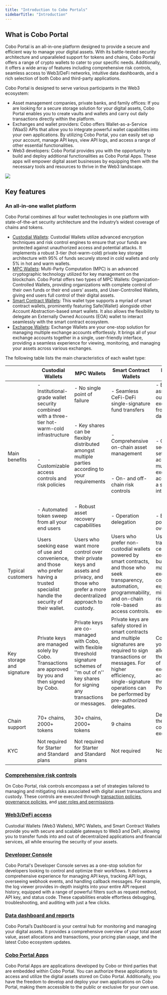 ```yaml
---
title: "Introduction to Cobo Portals"
sidebarTitle: "Introduction"
---
```


## What is Cobo Portal

Cobo Portal is an all-in-one platform designed to provide a secure and efficient way to manage your digital assets. With its battle-tested security architecture and unparalleled support for tokens and chains, Cobo Portal offers a range of crypto wallets to cater to your specific needs. Additionally, it offers a wide array of features including comprehensive risk controls, seamless access to Web3/DeFi networks, intuitive data dashboards, and a rich selection of both Cobo and third-party applications.

Cobo Portal is designed to serve various participants in the Web3 ecosystem:

- Asset management companies, private banks, and family offices: If you are looking for a secure storage solution for your digital assets, Cobo Portal enables you to create vaults and wallets and carry out daily transactions directly within the platform.
- Exchanges and wallet providers: Cobo offers Wallet-as-a-Service (WaaS) APIs that allow you to integrate powerful wallet capabilities into your own applications. By utilizing Cobo Portal, you can easily set up your account, manage API keys, view API logs, and access a range of other essential functionalities.
- Web3 developers: Cobo Portal provides you with the opportunity to build and deploy additional functionalities as Cobo Portal Apps. These apps will empower digital asset businesses by equipping them with the necessary tools and resources to thrive in the Web3 landscape.


<img src="/images/portal-overview.png" />



## Key features

### An all-in-one wallet platform

Cobo Portal combines all four wallet technologies in one platform with state-of-the-art security architecture and the industry’s widest coverage of chains and tokens.

- [Custodial Wallets](/cobo-portal/wallets/custodial-wallet/introduction): Custodial Wallets utilize advanced encryption techniques and risk control engines to ensure that your funds are protected against unauthorized access and potential attacks. It implements a robust 3-tier (hot-warm-cold) private key storage architecture with 95% of funds securely stored in cold wallets and only 5% in hot and warm wallets.
- [MPC Wallets](/cobo-portal/wallets/mpc-wallet/introduction-to-mpc-wallet/introduction): Multi-Party Computation (MPC) is an advanced cryptographic technology utilized for key management on the blockchain. Cobo Portal offers two types of MPC Wallets: Organization-Controlled Wallets, providing organizations with complete control of their own funds or their end users’ assets, and User-Controlled Wallets, giving end users full control of their digital assets.
- [Smart Contract Wallets](/cobo-portal/wallets/smart-contract-wallet/introduction-to-smart-contract-wallet/what-is-smart-contract-wallet): This wallet type supports a myriad of smart contract wallets, prominently featuring Safe\{Wallet\} alongside other Account Abstraction-based smart wallets. It also allows the flexibility to delegate an Externally Owned Accounts (EOA) wallet to interact seamlessly with the smart contract ecosystem.
- [Exchange Wallets](/cobo-portal/wallets/exchange-wallet/introduction): Exchange Wallets are your one-stop solution for managing multiple exchange accounts effortlessly. It brings all of your exchange accounts together in a single, user-friendly interface, providing a seamless experience for viewing, monitoring, and managing your assets across various exchanges. 


The following table lists the main characteristics of each wallet type:

|                           | **Custodial Wallets**                                        | **MPC Wallets**                                              | **Smart Contract Wallets**                                   | **Exchange Wallets**                                         |
| ------------------------- | ------------------------------------------------------------ | ------------------------------------------------------------ | ------------------------------------------------------------ | ------------------------------------------------------------ |
| Main benefits             | - Institutional-grade wallet security combined with a three-tier hot-warm-cold infrastructure<br></br><br></br>- Customizable access controls and risk policies<br></br><br></br>- Automated token sweep from all your end users | - No single point of failure<br></br><br></br>- Key shares can be flexibly distributed amongst multiple parties according to your requirements<br></br><br></br>- Robust asset recovery capabilities | - Seamless CeFi-DeFi single-signature fund transfers<br></br><br></br>- Comprehensive on-chain asset management<br></br><br></br>- On- and off-chain risk controls<br></br><br></br>- Operation delegation | - Easily move assets in and out of multiple exchanges from a single dashboard<br></br><br></br>- Customize security settings across multiple exchange accounts from a single interface<br></br><br></br>- Enhanced portfolio oversight |
| Typical customers         | Users seeking ease of use and convenience, and those who prefer having a trusted specialist handle the security of their wallet. | Users who want more control over their private keys and assets and privacy, and those who prefer a more decentralized approach to custody. | Users who prefer non-custodial wallets powered by smart contracts, and those who seek transparency, automation, programmability, and on-chain role-based access controls. | Users who trade on centralized exchanges but aim to manage exchange counterparty exposure and minimize the risk of leaving assets on exchanges. |
| Key storage and signature | Private keys are managed solely by Cobo. Transactions are approved by you and then signed by Cobo. | Private keys are co-managed with Cobo, with flexible threshold signature schemes of ''m out of n'' key shares for signing any transactions or messages. | Private keys are safely stored in smart contracts and multiple signatures are required to sign transactions or messages. For higher efficiency, single-signature operations can be performed by pre-authorized delegates. | Cobo retains your API keys, allowing for the operation of your exchange accounts through Cobo Portal. |
| Chain support             | 70+ chains, 2000+ tokens                                     | 30+ chains, 2000+ tokens                                     | 9 chains                                                     | Dependent on the corresponding exchanges                     |
| KYC                       | Not required for Starter and Standard plans                  | Not required for Starter and Standard plans                  | Not required                                                 | Not required                                                 |

### <u>Comprehensive risk controls</u>
On Cobo Portal, risk controls encompass a set of strategies tailored to managing and mitigating risks associated with digital asset transactions and custody. These controls are executed through [transaction policies](/cobo-portal/risk-controls/transaction-policies/types-of-tx-policies), [governance policies](/cobo-portal/risk-controls/governance-policies), and [user roles and permissions](/cobo-portal/risk-controls/user-roles-and-permissions).

### <u>Web3/DeFi access</u>
Custodial Wallets (Web3 Wallets), MPC Wallets, and Smart Contract Wallets provide you with secure and scalable gateways to Web3 and DeFi, allowing you to transfer funds into and out of decentralized applications and financial services, all while ensuring the security of your assets.

### <u>Developer Console</u>
Cobo Portal's Developer Console serves as a one-stop solution for developers looking to control and optimize their workflows. It delivers a comprehensive experience for managing API keys, tracking API logs, overseeing webhook events, and handling callback messages. For example, the log viewer provides in-depth insights into your entire API request history, equipped with a range of powerful filters such as request method, API key, and status code. These capabilities enable effortless debugging, troubleshooting, and auditing with just a few clicks.

### <u>Data dashboard and reports</u>
Cobo Portal’s Dashboard is your central hub for monitoring and managing your digital assets. It provides a comprehensive overview of your total asset value, asset allocations and transactions, your pricing plan usage, and the latest Cobo ecosystem updates.

### <u>Cobo Portal Apps</u>
Cobo Portal Apps are applications developed by Cobo or third parties that are embedded within Cobo Portal. You can authorize these applications to access and utilize the digital assets stored on Cobo Portal. Additionally, you have the freedom to develop and deploy your own applications on Cobo Portal, making them accessible to the public or exclusive for your own use.



